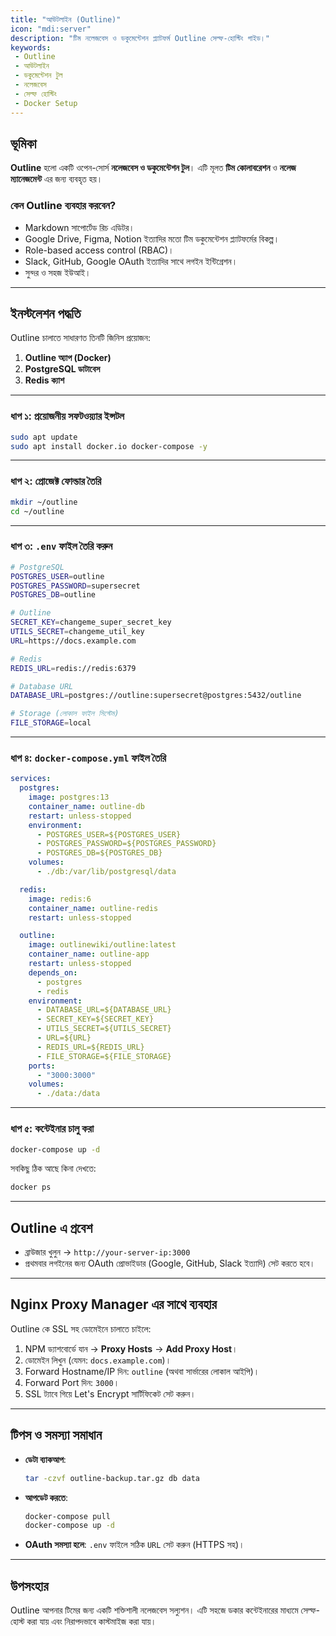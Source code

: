 ```yaml
---
title: "আউটলাইন (Outline)"
icon: "mdi:server"
description: "টিম নলেজবেস ও ডকুমেন্টেশন প্ল্যাটফর্ম Outline সেল্ফ-হোস্টিং গাইড।"
keywords: 
 - Outline
 - আউটলাইন
 - ডকুমেন্টেশন টুল
 - নলেজবেস
 - সেল্ফ হোস্টিং
 - Docker Setup
---
```


## ভূমিকা
**Outline** হলো একটি ওপেন-সোর্স **নলেজবেস ও ডকুমেন্টেশন টুল**। এটি মূলত **টিম কোলাবরেশন** ও **নলেজ ম্যানেজমেন্ট** এর জন্য ব্যবহৃত হয়।  

### কেন Outline ব্যবহার করবেন?
- Markdown সাপোর্টেড রিচ এডিটর।
- Google Drive, Figma, Notion ইত্যাদির মতো টিম ডকুমেন্টেশন প্ল্যাটফর্মের বিকল্প।
- Role-based access control (RBAC)।
- Slack, GitHub, Google OAuth ইত্যাদির সাথে লগইন ইন্টিগ্রেশন।
- সুন্দর ও সহজ ইউআই।

---

## ইনস্টলেশন পদ্ধতি

Outline চালাতে সাধারণত তিনটি জিনিস প্রয়োজন:
1. **Outline অ্যাপ (Docker)**  
2. **PostgreSQL ডাটাবেস**  
3. **Redis ক্যাশ**  

---

### ধাপ ১: প্রয়োজনীয় সফটওয়্যার ইন্সটল
```bash
sudo apt update
sudo apt install docker.io docker-compose -y
```

---

### ধাপ ২: প্রোজেক্ট ফোল্ডার তৈরি

```bash
mkdir ~/outline
cd ~/outline
```

---

### ধাপ ৩: `.env` ফাইল তৈরি করুন

```bash title=".env"
# PostgreSQL
POSTGRES_USER=outline
POSTGRES_PASSWORD=supersecret
POSTGRES_DB=outline

# Outline
SECRET_KEY=changeme_super_secret_key
UTILS_SECRET=changeme_util_key
URL=https://docs.example.com

# Redis
REDIS_URL=redis://redis:6379

# Database URL
DATABASE_URL=postgres://outline:supersecret@postgres:5432/outline

# Storage (লোকাল ফাইল সিস্টেম)
FILE_STORAGE=local
```

---

### ধাপ ৪: `docker-compose.yml` ফাইল তৈরি

```yaml title="docker-compose.yml"
services:
  postgres:
    image: postgres:13
    container_name: outline-db
    restart: unless-stopped
    environment:
      - POSTGRES_USER=${POSTGRES_USER}
      - POSTGRES_PASSWORD=${POSTGRES_PASSWORD}
      - POSTGRES_DB=${POSTGRES_DB}
    volumes:
      - ./db:/var/lib/postgresql/data

  redis:
    image: redis:6
    container_name: outline-redis
    restart: unless-stopped

  outline:
    image: outlinewiki/outline:latest
    container_name: outline-app
    restart: unless-stopped
    depends_on:
      - postgres
      - redis
    environment:
      - DATABASE_URL=${DATABASE_URL}
      - SECRET_KEY=${SECRET_KEY}
      - UTILS_SECRET=${UTILS_SECRET}
      - URL=${URL}
      - REDIS_URL=${REDIS_URL}
      - FILE_STORAGE=${FILE_STORAGE}
    ports:
      - "3000:3000"
    volumes:
      - ./data:/data
```

---

### ধাপ ৫: কন্টেইনার চালু করা

```bash
docker-compose up -d
```

সবকিছু ঠিক আছে কিনা দেখতে:

```bash
docker ps
```

---

## Outline এ প্রবেশ

* ব্রাউজার খুলুন → `http://your-server-ip:3000`
* প্রথমবার লগইনের জন্য OAuth প্রোভাইডার (Google, GitHub, Slack ইত্যাদি) সেট করতে হবে।

---

## Nginx Proxy Manager এর সাথে ব্যবহার

Outline কে SSL সহ ডোমেইনে চালাতে চাইলে:

1. NPM ড্যাশবোর্ডে যান → **Proxy Hosts** → **Add Proxy Host**।
2. ডোমেইন লিখুন (যেমন: `docs.example.com`)।
3. Forward Hostname/IP দিন: `outline` (অথবা সার্ভারের লোকাল আইপি)।
4. Forward Port দিন: `3000`।
5. SSL ট্যাবে গিয়ে Let's Encrypt সার্টিফিকেট সেট করুন।

---

## টিপস ও সমস্যা সমাধান

* **ডেটা ব্যাকআপ**:

  ```bash
  tar -czvf outline-backup.tar.gz db data
  ```
* **আপডেট করতে**:

  ```bash
  docker-compose pull
  docker-compose up -d
  ```
* **OAuth সমস্যা হলে**: `.env` ফাইলে সঠিক `URL` সেট করুন (HTTPS সহ)।

---

## উপসংহার

Outline আপনার টিমের জন্য একটি শক্তিশালী নলেজবেস সল্যুশন। এটি সহজে ডকার কন্টেইনারের মাধ্যমে সেল্ফ-হোস্ট করা যায় এবং নিরাপদভাবে কাস্টমাইজ করা যায়।